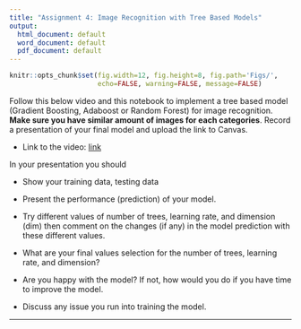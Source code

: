 ```yaml
---
title: "Assignment 4: Image Recognition with Tree Based Models"
output:
  html_document: default
  word_document: default
  pdf_document: default
---
```


```r
knitr::opts_chunk$set(fig.width=12, fig.height=8, fig.path='Figs/',
                      echo=FALSE, warning=FALSE, message=FALSE)
```


Follow this below video and this notebook to implement a tree based model (Gradient Boosting, Adaboost or Random Forest) for image recognition. **Make sure you have similar amount of images for each categories**.  Record a presentation of your final model and upload the link to Canvas. 

- Link to the video: [link](https://bryant.hosted.panopto.com/Panopto/Pages/Viewer.aspx?id=cc0acb3e-295b-40d3-a813-af4b00168c19)

In your presentation you should

- Show your training data, testing data

- Present the performance (prediction) of your model.  

- Try different values of number of trees, learning rate, and dimension (dim) then comment on the changes (if any) in the model prediction with these different values.  

- What are your final values selection for the number of trees, learning rate, and dimension?

- Are you happy with the model? If not, how would you do if you have time to improve the model. 

- Discuss any issue you run into training the model. 


-------


